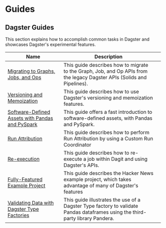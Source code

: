 # Guides

## Dagster Guides

This section explains how to accomplish common tasks in Dagster and showcases Dagster's experimental features.

| Name                                                                                       | Description                                                                                                                   |   |
| ------------------------------------------------------------------------------------------ | ----------------------------------------------------------------------------------------------------------------------------- | - |
| [Migrating to Graphs, Jobs, and Ops](/guides/dagster/graph_job_op)                         | This guide describes how to migrate to the Graph, Job, and Op APIs from the legacy Dagster APIs (Solids and Pipelines).       |   |
| [Versioning and Memoization](/guides/dagster/memoization)                                  | This guide describes how to use Dagster's versioning and memoization features. <Experimental />                               |   |
| [Software-Defined Assets with Pandas and PySpark](/guides/dagster/software-defined-assets) | This guide offers a fast introduction to software-defined assets, with Pandas and PySpark. <Experimental />                   |   |
| [Run Attribution](/guides/dagster/run-attribution)                                         | This guide describes how to perform Run Attribution by using a Custom Run Coordinator <Experimental />                        |   |
| [Re-execution](/guides/dagster/re-execution)                                               | This guide describes how to re-execute a job within Dagit and using Dagster's APIs.                                           |   |
| [Fully-Featured Example Project](/guides/dagster/example_project)                          | This guide describes the Hacker News example project, which takes advantage of many of Dagster's features                     |   |
| [Validating Data with Dagster Type Factories](/guides/dagster/dagster_type_factories)      | This guide illustrates the use of a Dagster Type factory to validate Pandas dataframes using the third-party library Pandera. |   |
